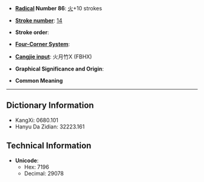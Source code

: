 * '''[[Wiktionary:Chinese radical index| Radical]] Number 86''': [[Wiktionary:Chinese radical index 火|火]]+10 strokes

* '''[[Wiktionary:Chinese total strokes index|Stroke number]]''': [[Wiktionary:Chinese total strokes index 14|14]]

* '''Stroke order''': 

* '''[[Wiktionary:Chinese four corner index|Four-Corner System]]''': 

* '''[[Wiktionary:Chinese Cangjie index|Cangjie input]]''': 火月竹X (FBHX)

* '''Graphical Significance and Origin''': 

* '''Common Meaning'''

----

== Dictionary Information ==

* KangXi: 0680.101
* Hanyu Da Zidian: 32223.161

== Technical Information ==

* '''Unicode''':
** Hex: 7196
** Decimal: 29078
